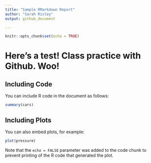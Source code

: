 ```yaml
---
title: "Sample RMarkdown Report"
author: "Sarah Risley"
output: github_document

---
```


```r
knitr::opts_chunk$set(echo = TRUE)
```

# Here's a test! Class practice with Github. Woo!



## Including Code

You can include R code in the document as follows:

```r
summary(cars)
```

## Including Plots

You can also embed plots, for example:

```r
plot(pressure)
```

Note that the `echo = FALSE` parameter was added to the code chunk to prevent printing of the R code that generated the plot.

